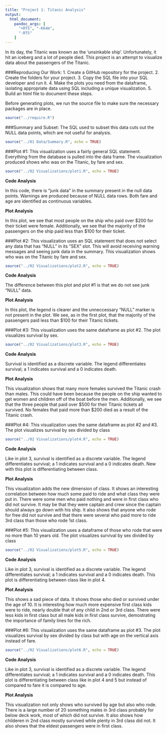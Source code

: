```yaml
---
title: "Project 1: Titanic Analysis"
output:
  html_document:
    pandoc_args: [
      "+RTS", "-K64m",
      "-RTS"
    ]
---
```

In its day, the Titanic was known as the 'unsinkable ship'. Unfortunately, it hit an iceberg and a lot of people died. This project is an attempt to visualize data about the passengers of the Titanic.

###Reproducing Our Work:
1. Create a GitHub repository for the project.
2. Create the folders for your project.
3. Copy the SQL file into your SQL developer and run it.
4. Make the plots you need from the dataframe, isolating appropriate data using SQL including a unique visualization.
5. Build an html file to document these steps.

Before generating plots, we run the source file to make sure the necessary packages are in place.
```r
source("../require.R")
```

###Summary and Subset:
The SQL used to subset this data cuts out the NULL data points, which are not useful for analysis. 
```r
source("../01 Data/Summary.R", echo = TRUE)
```

###Plot #1:
This visualization uses a fairly general SQL statement. Everything from the database is pulled into the data frame. The visualization produced shows who was on the Titanic, by fare and sex. 
```r
source("../02 Visualizations/plot1.R", echo = TRUE)
```


**Code Analysis**

In this code, there is "junk data" in the summary present in the null data points. Warnings are produced because of NULL data rows. Both fare and age are identified as continuous variables.

**Plot Analysis**

In this plot, we see that most people on the ship who paid over $200 for their ticket were female. Additionally, we see that the majority of the passengers on the ship paid less than $100 for their ticket.

###Plot #2:
This visualization uses an SQL statement that does not select any data that has "NULL" in its "SEX" slot. This will avoid receiving warning messages and seeing junk data in the summary. This visualization shows who was on the Titanic by fare and sex.
```r
source("../02 Visualizations/plot2.R", echo = TRUE)
```


**Code Analysis**

The difference between this plot and plot #1 is that we do not see junk "NULL" data.

**Plot Analysis**

In this plot, the legend is clearer and the unneccessary "NULL" marker is not present in the plot. We see, as in the first plot, that the majority of the passengers paid less than $100 for their Titanic tickets.

###Plot #3:
This visualization uses the same dataframe as plot #2. The plot visualizes survival by sex.
```r
source("../02 Visualizations/plot3.R", echo = TRUE)
```


**Code Analysis**

Survival is identified as a discrete variable. The legend differentiates survival; a 1 indicates survival and a 0 indicates death.

**Plot Analysis**

This visualization shows that many more females survived the Titanic crash than males. This could have been because the people on the ship wanted to get women and children off of the boat before the men. Additionally, we see that the three people that paid over $500 for their Titanic tickets all survived. No females that paid more than $200 died as a result of the Titanic crash.

###Plot #4:
This visualization uses the same dataframe as plot #2 and #3. The plot visualizes survival by sex divided by class
```r
source("../02 Visualizations/plot4.R", echo = TRUE)
```


**Code Analysis**

Like in plot 3, survival is identified as a discrete variable. The legend differentiates survival; a 1 indicates survival and a 0 indicates death. New with this plot is differentiating between class.

**Plot Analysis**

This visualization adds the new dimension of class. It shows an interesting correlation between how much some paid to ride and what class they were put in.  There were some men who paid nothing and were in first class who did not survive. It may be that they were captain and crew since the captain should always go down with his ship.  It also shows that anyone who rode for free did not survive and that there were several who paid more to ride 3rd class than those who rode 1st class.

###Plot #5:
This visualization uses a dataframe of those who rode that were no more than 10 years old.  The plot visualizes survival by sex divided by class
```r
source("../02 Visualizations/plot5.R", echo = TRUE)
```


**Code Analysis**

Like in plot 3, survival is identified as a discrete variable. The legend differentiates survival; a 1 indicates survival and a 0 indicates death. This plot is differentiating between class like in plot 4.

**Plot Analysis**

This shows a sad piece of data.  It shows those who died or survived under the age of 10.  It is interesting how much more expensive first class kids were to ride, nearly double that of any child in 2nd or 3rd class.  There were less kids in first class but all male kids in first class survive, demostrating the importance of family lines for the rich.

###Plot #6:
This visualization uses the same dataframe as plot #3.  The plot visualizes survival by sex divided by class but with age on the vertical axis instead of fare.
```r
source("../02 Visualizations/plot6.R", echo = TRUE)
```


**Code Analysis**

Like in plot 3, survival is identified as a discrete variable. The legend differentiates survival; a 1 indicates survival and a 0 indicates death. This plot is differentiating between class like in plot 4 and 5 but instead of compared to fare it is compared to age.

**Plot Analysis**

This visualization not only shows who survived by age but also who rode.  There is a large number of 20 something males in 3rd class probably for below deck work, most of which did not survive.  It also shows how childeren in 2nd class mostly survived while plenty in 3rd class did not.  It also shows that the eldest passengers were in first class.